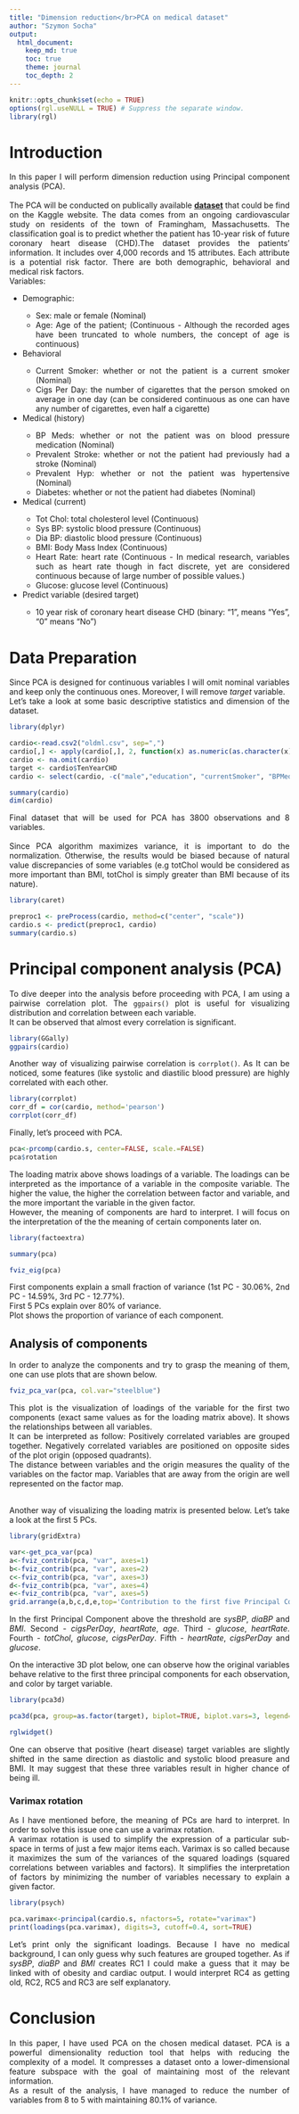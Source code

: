 ---
title: "Dimension reduction</br>PCA on medical dataset"
author: "Szymon Socha"
output: 
  html_document:
    keep_md: true
    toc: true
    theme: journal
    toc_depth: 2
---

```{r setup, include=FALSE}
knitr::opts_chunk$set(echo = TRUE)
options(rgl.useNULL = TRUE) # Suppress the separate window.
library(rgl)
```
# **Introduction**
<div style="text-align: justify">
In this paper I will perform dimension reduction using Principal component analysis (PCA).</br></br>
The PCA will be conducted on publically available **[dataset](https://www.kaggle.com/dileep070/heart-disease-prediction-using-logistic-regression)** that could be find on the Kaggle website. The data comes from an ongoing cardiovascular study on residents of the town of Framingham, Massachusetts. The classification goal is to predict whether the patient has 10-year risk of future coronary heart disease (CHD).The dataset provides the patients’ information. It includes over 4,000 records and 15 attributes. Each attribute is a potential risk factor. There are both demographic, behavioral and medical risk factors.</br>
Variables:
<ul>
  <li>Demographic:</li>
    <ul>
      <li>Sex: male or female (Nominal)</li>
      <li>Age: Age of the patient; (Continuous - Although the recorded ages have been truncated to whole numbers, the concept of age is continuous)</li>
    </ul>
  <li>Behavioral</li>
    <ul>
      <li>Current Smoker: whether or not the patient is a current smoker (Nominal)</li>
      <li>Cigs Per Day: the number of cigarettes that the person smoked on average in one day (can be considered continuous as one can have any number of cigarettes, even half a cigarette)</li>
    </ul>
  <li>Medical (history)</li>
    <ul>
      <li>BP Meds: whether or not the patient was on blood pressure medication (Nominal)</li>
      <li>Prevalent Stroke: whether or not the patient had previously had a stroke (Nominal)</li>
      <li>Prevalent Hyp: whether or not the patient was hypertensive (Nominal)</li>
      <li>Diabetes: whether or not the patient had diabetes (Nominal)</li>
    </ul>
<li>Medical (current)</li>
  <ul>
    <li>Tot Chol: total cholesterol level (Continuous)</li>
    <li>Sys BP: systolic blood pressure (Continuous)</li>
    <li>Dia BP: diastolic blood pressure (Continuous)</li>
    <li>BMI: Body Mass Index (Continuous)</li>
    <li>Heart Rate: heart rate (Continuous - In medical research, variables such as heart rate though in fact discrete, yet are considered continuous because of large number of possible values.)</li>
    <li>Glucose: glucose level (Continuous)</li>
  </ul>
<li>Predict variable (desired target)</li>
  <ul>
    <li>10 year risk of coronary heart disease CHD (binary: “1”, means “Yes”, “0” means “No”)</li>
  </ul>
</ul>
</div>

# **Data Preparation**
<div style="text-align: justify">
Since PCA is designed for continuous variables I will omit nominal variables and keep only the continuous ones. Moreover, I will remove *target* variable.</br>
Let's take a look at some basic descriptive statistics and dimension of the dataset.
</div>
```{r, message=FALSE, warning=FALSE, echo=FALSE}
library(dplyr)

cardio<-read.csv2("oldml.csv", sep=",")
cardio[,] <- apply(cardio[,], 2, function(x) as.numeric(as.character(x)))
cardio <- na.omit(cardio)
target <- cardio$TenYearCHD
cardio <- select(cardio, -c("male","education", "currentSmoker", "BPMeds", "prevalentStroke", "prevalentHyp", "diabetes", "TenYearCHD"))

summary(cardio)
dim(cardio)
```

<div style="text-align: justify">
Final dataset that will be used for PCA has 3800 observations and 8 variables.</br></br>
Since PCA algorithm maximizes variance, it is important to do the normalization. Otherwise, the results would be biased because of natural value discrepancies of some variables (e.g totChol would be considered as more important than BMI, totChol is simply greater than BMI because of its nature).
</div>

```{r, message=FALSE, warning=FALSE, echo=FALSE}
library(caret)
```

```{r}
preproc1 <- preProcess(cardio, method=c("center", "scale"))
cardio.s <- predict(preproc1, cardio)
summary(cardio.s)
```

# **Principal component analysis (PCA)**
<div style="text-align: justify">
To dive deeper into the analysis before proceeding with PCA, I am using a pairwise correlation plot. The `ggpairs()` plot is useful for visualizing distribution and correlation between each variable.</br>
It can be observed that almost every correlation is significant.
</div>

```{r, message=FALSE, warning=FALSE, echo=FALSE}
library(GGally)
ggpairs(cardio)
```

<div style="text-align: justify">
Another way of visualizing pairwise correlation is `corrplot()`. As It can be noticed, some features (like systolic and diastilic blood pressure) are highly correlated with each other.
</div>

```{r, message=FALSE, warning=FALSE, echo=FALSE}
library(corrplot)
corr_df = cor(cardio, method='pearson')
corrplot(corr_df)
```

<div style="text-align: justify">
Finally, let's proceed with PCA.
</div>

```{r}
pca<-prcomp(cardio.s, center=FALSE, scale.=FALSE)
pca$rotation
```

<div style="text-align: justify">
The loading matrix above shows loadings of a variable. The loadings can be interpreted as the importance of a variable in the composite variable. The higher the value, the higher the correlation between factor and variable, and the more important the variable in the given factor.</br>
However, the meaning of components are hard to interpret. I will focus on the interpretation of the the meaning of certain components later on.
</div>

```{r, message=FALSE, warning=FALSE, echo=FALSE}
library(factoextra)
```

```{r}
summary(pca)
```

```{r, echo=FALSE}
fviz_eig(pca)
```

<div style="text-align: justify">
First components explain a small fraction of variance (1st PC - 30.06%, 2nd PC - 14.59%, 3rd PC - 12.77%).</br>
First 5 PCs explain over 80% of variance.</br>
Plot shows the proportion of variance of each component.
</div>

## **Analysis of components**
<div style="text-align: justify">
In order to analyze the components and try to grasp the meaning of them, one can use plots that are shown below.
</div>

```{r}
fviz_pca_var(pca, col.var="steelblue")
```

<div style="text-align: justify">
This plot is the visualization of loadings of the variable for the first two components (exact same values as for the loading matrix above). It shows the relationships between all variables.</br>
It can be interpreted as follow: Positively correlated variables are grouped together. Negatively correlated variables are positioned on opposite sides of the plot origin (opposed quadrants).</br>
The distance between variables and the origin measures the quality of the variables on the factor map. Variables that are away from the origin are well represented on the factor map.</br></br>

Another way of visualizing the loading matrix is presented below. Let's take a look at the first 5 PCs.
</div>

```{r, message=FALSE, warning=FALSE, echo=FALSE}
library(gridExtra)
```

```{r}
var<-get_pca_var(pca)
a<-fviz_contrib(pca, "var", axes=1)
b<-fviz_contrib(pca, "var", axes=2)
c<-fviz_contrib(pca, "var", axes=3)
d<-fviz_contrib(pca, "var", axes=4)
e<-fviz_contrib(pca, "var", axes=5)
grid.arrange(a,b,c,d,e,top='Contribution to the first five Principal Components')
```

<div style="text-align: justify">
In the first Principal Component above the threshold are *sysBP*, *diaBP* and *BMI*. Second - *cigsPerDay*, *heartRate*, *age*. Third - *glucose*, *heartRate*. Fourth - *totChol*, *glucose*, *cigsPerDay*. Fifth - *heartRate*, *cigsPerDay* and *glucose*.
</div>

<div style="text-align: justify">
On the interactive 3D plot below, one can observe how the original variables behave relative to the first three principal components for each observation, and color by target variable.
</div>

```{r, message=FALSE, warning=FALSE, echo=FALSE}
library(pca3d)
```

```{r, message=FALSE, warning=FALSE, results='hide'}
pca3d(pca, group=as.factor(target), biplot=TRUE, biplot.vars=3, legend="topleft")
```

```{r}
rglwidget()
```

<div style="text-align: justify">
One can observe that positive (heart disease) target variables are slightly shifted in the same direction as diastolic and systolic blood preasure and BMI. It may suggest that these three variables result in higher chance of being ill.
</div>

### **Varimax rotation**

<div style="text-align: justify">
As I have mentioned before, the meaning of PCs are hard to interpret. In order to solve this issue one can use a varimax rotation. </br>
A varimax rotation is used to simplify the expression of a particular sub-space in terms of just a few major items each. Varimax is so called because it maximizes the sum of the variances of the squared loadings (squared correlations between variables and factors).
It simplifies the interpretation of factors by minimizing the number of variables necessary to explain a given factor.
</div>

```{r, message=FALSE, warning=FALSE, echo=FALSE}
library(psych)
```

```{r}
pca.varimax<-principal(cardio.s, nfactors=5, rotate="varimax")
print(loadings(pca.varimax), digits=3, cutoff=0.4, sort=TRUE)
```

<div style="text-align: justify">
Let's print only the significant loadings. Because I have no medical background, I can only guess why such features are grouped together. As if *sysBP*, *diaBP* and *BMI* creates RC1 I could make a guess that it may be linked with of obesity and cardiac output. I would interpret RC4 as getting old, RC2, RC5 and RC3 are self explanatory.
</div>

# **Conclusion**
<div style="text-align: justify">
In this paper, I have used PCA on the chosen medical dataset. PCA is a powerful dimensionality reduction tool that helps with reducing the complexity of a model. It compresses a dataset onto a lower-dimensional feature subspace with the goal of maintaining most of the relevant information.</br>
As a result of the analysis, I have managed to reduce the number of variables from 8 to 5 with maintaining 80.1% of variance.
</div>
